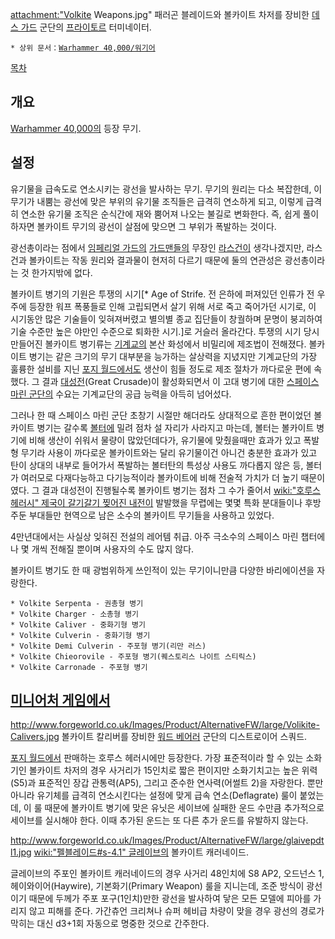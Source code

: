 {{{+1 '''Volkite Weapons'''}}}

attachment:"Volkite Weapons.jpg"
패러곤 블레이드와 볼카이트 차저를 장비한 [[데스 가드]] 군단의 [[프라이토르]] 터미네이터.

 * 상위 문서：[[Warhammer 40,000/워기어]]

[[목차]]

== 개요 ==
[[Warhammer 40,000]]의 등장 무기.

== 설정 ==
유기물을 급속도로 연소시키는 광선을 발사하는 무기. 무기의 원리는 다소 복잡한데, 이 무기가 내뿜는 광선에 맞은 부위의 유기물 조직들은 급격히 연소하게 되고, 이렇게 급격히 연소한 유기물 조직은 순식간에 재와 뿜어져 나오는 불길로 변화한다. 즉, 쉽게 풀이하자면 볼카이트 무기의 광선이 살점에 맞으면 그 부위가 폭발하는 것이다.

광선총이라는 점에서 [[임페리얼 가드]]의 [[가드맨]]들의 무장인 [[라스건]]이 생각나겠지만, 라스건과 볼카이트는 작동 원리와 결과물이 현저히 다르기 때문에 둘의 연관성은 광선총이라는 것 한가지밖에 없다.

볼카이트 병기의 기원은 투쟁의 시기[* Age of Strife. 전 은하에 퍼져있던 인류가 전 우주에 등장한 워프 폭풍들로 인해 고립되면서 살기 위해 서로 죽고 죽어가던 시기로, 이 시기동안 많은 기술들이 잊혀져버렸고 별의별 종교 집단들이 창궐하며 문명이 붕괴하여 기술 수준만 높은 야만인 수준으로 퇴화한 시기.]로 거슬러 올라간다. 투쟁의 시기 당시 만들어진 볼카이트 병기류는 [[기계교]]의 본산 화성에서 비밀리에 제조법이 전해졌다. 볼카이트 병기는 같은 크기의 무기 대부분을 능가하는 살상력을 지녔지만 기계교단의 가장 훌륭한 설비를 지닌 [[포지 월드]]에서도 생산이 힘들 정도로 제조 절차가 까다로운 편에 속했다. 그 결과 [[대성전]](Great Crusade)이 활성화되면서 이 고대 병기에 대한 [[스페이스 마린 군단]]의 수요는 기계교단의 공급 능력을 아득히 넘어섰다.

그러나 한 때 스페이스 마린 군단 초창기 시절만 해더라도 상대적으로 흔한 편이었던 볼카이트 병기는 갈수록 [[볼터]]에 밀려 점차 설 자리가 사라지고 마는데, 볼터는 볼카이트 병기에 비해 생산이 쉬워서 물량이 많았던데다가, 유기물에 맞췄을때만 효과가 있고 폭발형 무기라 사용이 까다로운 볼카이트와는 달리 유기물이건 아니건 충분한 효과가 있고 탄이 상대의 내부로 들어가서 폭발하는 볼터탄의 특성상 사용도 까다롭지 않은 등, 볼터가 여러모로 다재다능하고 다기능적이라 볼카이트에 비해 전술적 가치가 더 높기 때문이였다. 그 결과 대성전이 진행될수록 볼카이트 병기는 점차 그 수가 줄어서 [[wiki:"호루스 헤러시" 제국이 갈기갈기 찢어진 내전]]이 발발했을 무렵에는 몇몇 특화 분대들이나 후방 주둔 부대들만 현역으로 남은 소수의 볼카이트 무기들을 사용하고 있었다.

4만년대에서는 사실상 잊혀진 전설의 레어템 취급. 아주 극소수의 스페이스 마린 챕터에나 몇 개씩 전해질 뿐이며 사용자의 수도 많지 않다.

볼카이트 병기도 한 때 광범위하게 쓰인적이 있는 무기이니만큼 다양한 바리에이션을 자랑한다.

 * Volkite Serpenta - 권총형 병기
 * Volkite Charger - 소총형 병기
 * Volkite Caliver - 중화기형 병기
 * Volkite Culverin - 중화기형 병기
 * Volkite Demi Culverin - 주포형 병기(리만 러스)
 * Volkite Chieorovile - 주포형 병기(퀘스토리스 나이트 스티릭스)
 * Volkite Carronade - 주포형 병기

== [[미니어처 게임]]에서 ==
http://www.forgeworld.co.uk/Images/Product/AlternativeFW/large/Volikite-Calivers.jpg
볼카이트 칼리버를 장비한 [[워드 베어러]] 군단의 디스트로이어 스쿼드.

[[포지 월드]]에서 판매하는 호루스 헤러시에만 등장한다. 가장 표준적이라 할 수 있는 소화기인 볼카이트 차저의 경우 사거리가 15인치로 짧은 편이지만 소화기치고는 높은 위력(S5)과 표준적인 장갑 관통력(AP5), 그리고 준수한 연사력(어썰트 2)을 자랑한다. 뿐만 아니라 유기체를 급격히 연소시킨다는 설정에 맞게 급속 연소(Deflagrate) 룰이 붙었는데, 이 룰 때문에 볼카이트 병기에 맞은 유닛은 세이브에 실패한 운드 수만큼 추가적으로 세이브를 실시해야 한다. 이때 추가된 운드는 또 다른 추가 운드를 유발하지 않는다.

http://www.forgeworld.co.uk/Images/Product/AlternativeFW/large/glaivepdtl1.jpg
[[wiki:"펠블레이드#s-4.1" 글레이브]]의 볼카이트 캐러네이드.

글레이브의 주포인 볼카이트 캐러네이드의 경우 사거리 48인치에 S8 AP2, 오드넌스 1, 헤이와이어(Haywire), 기본화기(Primary Weapon) 룰을 지니는데, 조준 방식이 광선이기 때문에 두께가 주포 포구(1인치)만한 광선을 발사하여 닿은 모든 모델에 피아를 가리지 않고 피해를 준다. 가간츄언 크리쳐나 슈퍼 헤비급 차량이 맞을 경우 광선의 경로가 막히는 대신 d3+1회 자동으로 명중한 것으로 간주한다.
